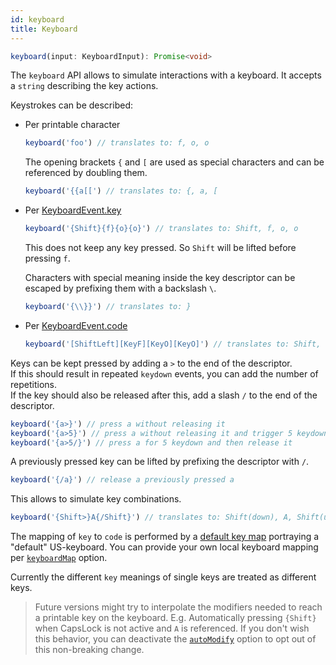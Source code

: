 ```yaml
---
id: keyboard
title: Keyboard
---
```


```ts
keyboard(input: KeyboardInput): Promise<void>
```

The `keyboard` API allows to simulate interactions with a keyboard. It accepts a
`string` describing the key actions.

Keystrokes can be described:

- Per printable character
  ```js
  keyboard('foo') // translates to: f, o, o
  ```
  The opening brackets `{` and `[` are used as special characters and can be
  referenced by doubling them.
  ```js
  keyboard('{{a[[') // translates to: {, a, [
  ```
- Per
  [KeyboardEvent.key](https://developer.mozilla.org/en-US/docs/Web/API/KeyboardEvent/key)

  ```js
  keyboard('{Shift}{f}{o}{o}') // translates to: Shift, f, o, o
  ```

  This does not keep any key pressed. So `Shift` will be lifted before pressing
  `f`.

  Characters with special meaning inside the key descriptor can be escaped by
  prefixing them with a backslash `\`.

  ```js
  keyboard('{\\}}') // translates to: }
  ```

- Per
  [KeyboardEvent.code](https://developer.mozilla.org/en-US/docs/Web/API/KeyboardEvent/code)
  ```js
  keyboard('[ShiftLeft][KeyF][KeyO][KeyO]') // translates to: Shift, f, o, o
  ```

Keys can be kept pressed by adding a `>` to the end of the descriptor.  
If this should result in repeated `keydown` events, you can add the number of
repetitions.  
If the key should also be released after this, add a slash `/` to the end of the
descriptor.

```js
keyboard('{a>}') // press a without releasing it
keyboard('{a>5}') // press a without releasing it and trigger 5 keydown
keyboard('{a>5/}') // press a for 5 keydown and then release it
```

A previously pressed key can be lifted by prefixing the descriptor with `/`.

```js
keyboard('{/a}') // release a previously pressed a
```

This allows to simulate key combinations.

```js
keyboard('{Shift>}A{/Shift}') // translates to: Shift(down), A, Shift(up)
```

The mapping of `key` to `code` is performed by a
[default key map](https://github.com/testing-library/user-event/blob/main/src/keyboard/keyMap.ts)
portraying a "default" US-keyboard. You can provide your own local keyboard
mapping per [`keyboardMap`](options.mdx#keyboardmap) option.

Currently the different `key` meanings of single keys are treated as different
keys.

> Future versions might try to interpolate the modifiers needed to reach a
> printable key on the keyboard. E.g. Automatically pressing `{Shift}` when
> CapsLock is not active and `A` is referenced. If you don't wish this behavior,
> you can deactivate the [`autoModify`](options.mdx#automodify) option to opt
> out of this non-breaking change.

